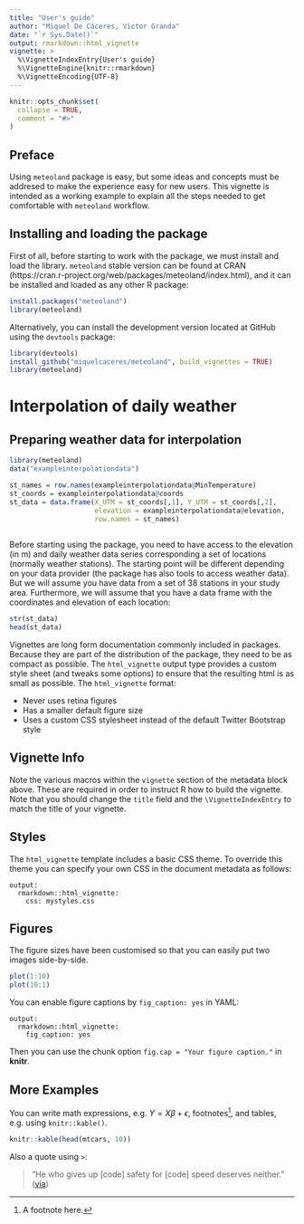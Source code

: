 ```yaml
---
title: "User's guide"
author: "Miquel De Cáceres, Victor Granda"
date: "`r Sys.Date()`"
output: rmarkdown::html_vignette
vignette: >
  %\VignetteIndexEntry{User's guide}
  %\VignetteEngine{knitr::rmarkdown}
  %\VignetteEncoding{UTF-8}
---
```


```r
knitr::opts_chunk$set(
  collapse = TRUE,
  comment = "#>"
)
```

## Preface

Using `meteoland` package is easy, but some ideas and concepts must be addresed
to make the experience easy for new users. This vignette is intended as a
working example to explain all the steps needed to get comfortable with
`meteoland` workflow.

## Installing and loading the package

First of all, before starting to work with the package, we must install and load
the library. `meteoland` stable version can be found at CRAN
(https://cran.r-project.org/web/packages/meteoland/index.html), and it can be
installed and loaded as any other R package:

```r
install.packages("meteoland")
library(meteoland)
```

Alternatively, you can install the development version located at GitHub using the `devtools` package:
```r
library(devtools)
install_github("miquelcaceres/meteoland", build_vignettes = TRUE)
library(meteoland)
```


# Interpolation of daily weather
## Preparing weather data for interpolation


```r
library(meteoland)
data("exampleinterpolationdata")

st_names = row.names(exampleinterpolationdata@MinTemperature)
st_coords = exampleinterpolationdata@coords
st_data = data.frame(X_UTM = st_coords[,1], Y_UTM = st_coords[,2],
                     elevation = exampleinterpolationdata@elevation,
                     row.names = st_names)
                     
```

Before starting using the package, you need to have access to the elevation (in m) and daily weather data series corresponding a set of locations (normally weather stations). The starting point will be different depending on your data provider (the package has also tools to access weather data). But we will assume you have data from a set of 38 stations in your study area. Furthermore, we will assume that you have a data frame with the coordinates and elevation of each location:
```r
str(st_data)
head(st_data)
```



Vignettes are long form documentation commonly included in packages. Because they are part of the distribution of the package, they need to be as compact as possible. The `html_vignette` output type provides a custom style sheet (and tweaks some options) to ensure that the resulting html is as small as possible. The `html_vignette` format:

- Never uses retina figures
- Has a smaller default figure size
- Uses a custom CSS stylesheet instead of the default Twitter Bootstrap style

## Vignette Info

Note the various macros within the `vignette` section of the metadata block above. These are required in order to instruct R how to build the vignette. Note that you should change the `title` field and the `\VignetteIndexEntry` to match the title of your vignette.

## Styles

The `html_vignette` template includes a basic CSS theme. To override this theme you can specify your own CSS in the document metadata as follows:

    output: 
      rmarkdown::html_vignette:
        css: mystyles.css

## Figures

The figure sizes have been customised so that you can easily put two images side-by-side. 

```r
plot(1:10)
plot(10:1)
```

You can enable figure captions by `fig_caption: yes` in YAML:

    output:
      rmarkdown::html_vignette:
        fig_caption: yes

Then you can use the chunk option `fig.cap = "Your figure caption."` in **knitr**.

## More Examples

You can write math expressions, e.g. $Y = X\beta + \epsilon$, footnotes^[A footnote here.], and tables, e.g. using `knitr::kable()`.

```r
knitr::kable(head(mtcars, 10))
```

Also a quote using `>`:

> "He who gives up [code] safety for [code] speed deserves neither."
([via](https://twitter.com/hadleywickham/status/504368538874703872))
